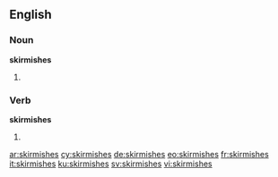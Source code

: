 ==English==

===Noun===
'''skirmishes'''

# {{plural of|skirmish}}

===Verb===
'''skirmishes'''

# {{third-person singular of|skirmish}}

[[ar:skirmishes]]
[[cy:skirmishes]]
[[de:skirmishes]]
[[eo:skirmishes]]
[[fr:skirmishes]]
[[it:skirmishes]]
[[ku:skirmishes]]
[[sv:skirmishes]]
[[vi:skirmishes]]